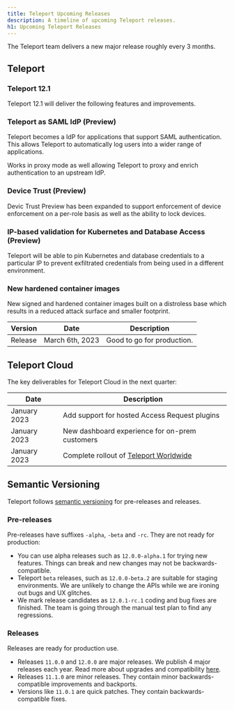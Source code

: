 ```yaml
---
title: Teleport Upcoming Releases
description: A timeline of upcoming Teleport releases.
h1: Upcoming Teleport Releases
---
```


The Teleport team delivers a new major release roughly every 3 months.

## Teleport

### Teleport 12.1

Teleport 12.1 will deliver the following features and improvements.

### Teleport as SAML IdP (Preview)

Teleport becomes a IdP for applications that support SAML authentication. This
allows Teleport to automatically log users into a wider range of applications.

Works in proxy mode as well allowing Teleport to proxy and enrich authentication
to an upstream IdP.

### Device Trust (Preview)

Devic Trust Preview has been expanded to support enforcement of device enforcement
on a per-role basis as well as the ability to lock devices.

### IP-based validation for Kubernetes and Database Access (Preview)

Teleport will be able to pin Kubernetes and database credentials to a particular IP
to prevent exfiltrated credentials from being used in a different environment.

### New hardened container images

New signed and hardened container images built on a distroless base which results
in a reduced attack surface and smaller footprint.

| Version          | Date               | Description                      |
|------------------|--------------------|----------------------------------|
| Release          | March 6th, 2023    | Good to go for production.       |

## Teleport Cloud

The key deliverables for Teleport Cloud in the next quarter:

| Date         | Description                                                                                 |
|--------------|---------------------------------------------------------------------------------------------|
| January 2023 | Add support for hosted Access Request plugins                                               |
| January 2023 | New dashboard experience for on-prem customers                                              |
| January 2023 | Complete rollout of [Teleport Worldwide](https://goteleport.com/blog/access-proxy-latency/) |

## Semantic Versioning

Teleport follows [semantic versioning](https://semver.org/) for pre-releases
and releases.

### Pre-releases

Pre-releases have suffixes `-alpha`, `-beta` and `-rc`. They are not ready for
production:

- You can use alpha releases such as `12.0.0-alpha.1` for trying new features.
  Things can break and new changes may not be backwards-compatible.
- Teleport `beta` releases, such as `12.0.0-beta.2` are suitable for staging
  environments.  We are unlikely to change the APIs while we are ironing out
  bugs and UX glitches.
- We mark release candidates as `12.0.1-rc.1` coding and bug fixes are finished.
  The team is going through the manual test plan to find any regressions.

### Releases

Releases are ready for production use.

- Releases `11.0.0` and `12.0.0` are major releases. We publish 4 major releases
  each year.  Read more about upgrades and compatibility
  [here](../management/operations/upgrading.mdx).
- Releases `11.1.0` are minor releases. They contain minor backwards-compatible
  improvements and backports.
- Versions like `11.0.1` are quick patches. They contain backwards-compatible
  fixes.
